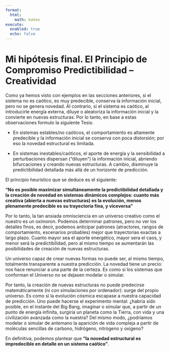 ```yaml
---
format:
  html:
    math: katex
execute:
  enabled: true
  echo: false
---
```



# Mi hipótesis final. El Principio de Compromiso Predictibilidad – Creatividad

Como ya hemos visto con ejemplos en las secciones anteriores, si el sistema no es caótico, es muy predecible, conserva la información inicial, pero no se genera novedad. Al contrario, si el sistema es caótico, al introducirle energía externa, diluye o aleatoriza la información inicial y la convierte en nuevas estructuras. Por lo tanto, en base a estas observaciones formulo la siguiente Tesis:


* En sistemas estables/no caóticos, el comportamiento es altamente predecible y la información inicial se conserva con poca distorsión; por eso la novedad estructural es limitada.

* En sistemas inestables/caóticos, el aporte de energía y la sensibilidad a perturbaciones dispersan (“diluyen”) la información inicial, abriendo bifurcaciones y creando nuevas estructuras. A cambio, disminuye la predictibilidad detallada más allá de un horizonte de predicción.

El principio heurístico que se deduce es el siguiente:

**"No es posible maximizar simultáneamente la predictibilidad detallada y la creación de novedad en sistemas dinámicos complejos: cuanto más creativa (abierta a nuevas estructuras) es la evolución, menos plenamente predecible es su trayectoria fina, y viceversa"**


Por lo tanto, la tan ansiada omnisciencia en un universo creativo como el nuestro es un oxímoron. Podemos determinar patrones, pero no ver los detalles finos, es decir, podemos anticipar patrones (atractores, rangos de comportamiento, escenarios probables) mejor que trayectorias exactas a largo plazo. Cuanto mayor sea el aporte energético, mayor sera el caos, y menor será la predictibilidad, pero al mismo tiempo se aumentarán las posibilidades de creación de nuevas estructuras. 

Un universo capaz de crear nuevas formas no puede ser, al mismo tiempo, totalmente transparente a nuestra predicción. La novedad tiene un precio: nos hace renunciar a una parte de la certeza. Es como si los sistemas que conforman el Universo no se dejasen modelar o simular. 

Por tanto, la creación de nuevas estructuras no puede predecirse matemáticamente (ni con simulaciones por ordenador): surge del propio universo. Es como si la evolución cósmica escapase a nuestra capacidad de predicción. Uno puede hacerse el experimento mental: ¿habría sido posible, en el instante del Big Bang, imaginar o simular que, a partir de un punto de energía infinita, surgiría un planeta como la Tierra, con vida y una civilización avanzada como la nuestra? Del mismo modo, ¿podríamos modelar o simular de antemano la aparición de vida compleja a partir de moléculas sencillas de carbono, hidrógeno, nitrógeno y oxígeno?

En definitiva, podemos plantear que **"la novedad estructural es impredecible en detalle en un sistema caótico"**.

